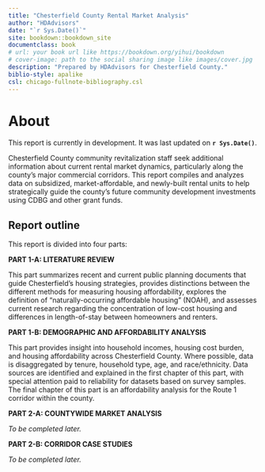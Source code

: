 ```yaml
--- 
title: "Chesterfield County Rental Market Analysis"
author: "HDAdvisors"
date: "`r Sys.Date()`"
site: bookdown::bookdown_site
documentclass: book
# url: your book url like https://bookdown.org/yihui/bookdown
# cover-image: path to the social sharing image like images/cover.jpg
description: "Prepared by HDAdvisors for Chesterfield County."
biblio-style: apalike
csl: chicago-fullnote-bibliography.csl
---
```


# About {-}

::: {.rmdcaution}
This report is currently in development. It was last updated on **`r Sys.Date()`**.
:::

Chesterfield County community revitalization staff seek additional information about current rental market dynamics, particularly along the county’s major commercial corridors. This report compiles and analyzes data on subsidized, market-affordable, and newly-built rental units to help strategically guide the county’s future community development investments using CDBG and other grant funds. 

## Report outline {-}

This report is divided into four parts:

**PART 1-A: LITERATURE REVIEW**

This part summarizes recent and current public planning documents that guide Chesterfield's housing strategies, provides distinctions between the different methods for measuring housing affordability, explores the definition of "naturally-occurring affordable housing" (NOAH), and assesses current research regarding the concentration of low-cost housing and differences in length-of-stay between homeowners and renters.  

**PART 1-B: DEMOGRAPHIC AND AFFORDABILITY ANALYSIS**

This part provides insight into household incomes, housing cost burden, and housing affordability across Chesterfield County. Where possible, data is disaggregated by tenure, household type, age, and race/ethnicity. Data sources are identified and explained in the first chapter of this part, with special attention paid to reliability for datasets based on survey samples. The final chapter of this part is an affordability analysis for the Route 1 corridor within the county.

**PART 2-A: COUNTYWIDE MARKET ANALYSIS**

*To be completed later.*

**PART 2-B: CORRIDOR CASE STUDIES**

*To be completed later.*